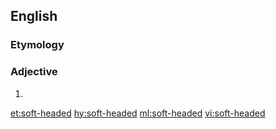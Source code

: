 {{also|softheaded}}
==English==

===Etymology===
{{suffix|soft|headed|lang=en}}

===Adjective===
{{en-adj}}

# {{alternative spelling of|softheaded|lang=en}}

[[et:soft-headed]]
[[hy:soft-headed]]
[[ml:soft-headed]]
[[vi:soft-headed]]